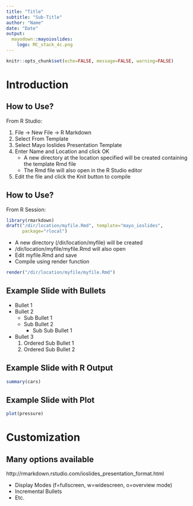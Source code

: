 ```yaml
---
title: "Title"
subtitle: "Sub-Title"
author: "Name"
date: "Date"
output:
  mayodown::mayoioslides:
    logo: MC_stack_4c.png
---
```


```r
knitr::opts_chunk$set(echo=FALSE, message=FALSE, warning=FALSE)
```

# Introduction

## How to Use?

From R Studio:

1. File -> New File -> R Markdown 
2. Select From Template
3. Select Mayo Ioslides Presentation Template 
4. Enter Name and Location and click OK
    + A new directory at the location specified will be created containing the template Rmd file
    + The Rmd file will also open in the R Studio editor
5. Edit the file and click the Knit button to compile

## How to Use?

From R Session:

```r
library(rmarkdown)  
draft("/dir/location/myfile.Rmd", template="mayo_ioslides", 
      package="rlocal")
```

- A new directory (/dir/location/myfile) will be created
- /dir/location/myfile/myfile.Rmd will also open
- Edit myfile.Rmd and save
- Compile using render function

```r
render("/dir/location/myfile/myfile.Rmd")
```

## Example Slide with Bullets 

- Bullet 1
- Bullet 2
    + Sub Bullet 1
    + Sub Bullet 2
        * Sub Sub Bullet 1
- Bullet 3
    1. Ordered Sub Bullet 1
    2. Ordered Sub Bullet 2

## Example Slide with R Output

```r
summary(cars)
```

## Example Slide with Plot

```r
plot(pressure)
```

# Customization

## Many options available

http://rmarkdown.rstudio.com/ioslides_presentation_format.html

- Display Modes (f=fullscreen, w=widescreen, o=overview mode)
- Incremental Bullets
- Etc.


